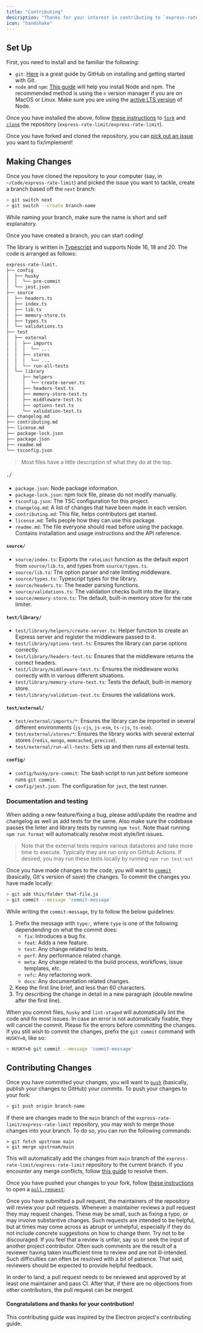 ```yaml
---
title: "Contributing"
description: "Thanks for your interest in contributing to `express-rate-limit`! This guide will show you how to set up your environment and contribute to this library."
icon: "handshake"
---
```


## Set Up

First, you need to install and be familiar the following:

- `git`: [Here](https://github.com/git-guides) is a great guide by GitHub on
  installing and getting started with Git.
- `node` and `npm`:
  [This guide](https://nodejs.org/en/download/package-manager/) will help you
  install Node and npm. The recommended method is using the `n` version manager
  if you are on MacOS or Linux. Make sure you are using the
  [active LTS version](https://github.com/nodejs/Release#release-schedule) of
  Node.

Once you have installed the above, follow
[these instructions](https://docs.github.com/en/get-started/quickstart/fork-a-repo)
to
[`fork`](https://docs.github.com/en/pull-requests/collaborating-with-pull-requests/working-with-forks)
and [`clone`](https://github.com/git-guides/git-clone) the repository
(`express-rate-limit/express-rate-limit`).

Once you have forked and cloned the repository, you can
[pick out an issue](https://github.com/express-rate-limit/express-rate-limit/issues?q=is%3Aissue+is%3Aopen+sort%3Aupdated-desc)
you want to fix/implement!

## Making Changes

Once you have cloned the repository to your computer (say, in
`~/Code/express-rate-limit`) and picked the issue you want to tackle, create a
branch based off the `next` branch:

```sh
> git switch next
> git switch --create branch-name
```

While naming your branch, make sure the name is short and self explanatory.

Once you have created a branch, you can start coding!

The library is written in
[Typescript](https://github.com/microsoft/TypeScript#readme) and supports Node
16, 18 and 20. The code is arranged as follows:

```sh
express-rate-limit.
├── config
│  ├── husky
│  │  └── pre-commit
│  └── jest.json
├── source
│  ├── headers.ts
│  ├── index.ts
│  ├── lib.ts
│  ├── memory-store.ts
│  ├── types.ts
│  └── validations.ts
├── test
│  ├── external
│  │  ├── imports
│  │  │  └── ...
│  │  ├── stores
│  │  │  └── ...
│  │  └── run-all-tests
│  └── library
│     ├── helpers
│     │  └── create-server.ts
│     ├── headers-test.ts
│     ├── memory-store-test.ts
│     ├── middleware-test.ts
│     ├── options-test.ts
│     └── validation-test.ts
├── changelog.md
├── contributing.md
├── license.md
├── package-lock.json
├── package.json
├── readme.md
└── tsconfig.json
```

> Most files have a little description of what they do at the top.

#### `./`

- `package.json`: Node package information.
- `package-lock.json`: npm lock file, please do not modify manually.
- `tsconfig.json`: The TSC configuration for this project.
- `changelog.md`: A list of changes that have been made in each version.
- `contributing.md`: This file, helps contributors get started.
- `license.md`: Tells people how they can use this package.
- `readme.md`: The file everyone should read before using the package. Contains
  installation and usage instructions and the API reference.

#### `source/`

- `source/index.ts`: Exports the `rateLimit` function as the default export from
  `source/lib.ts`, and types from `source/types.ts`.
- `source/lib.ts`: The option parser and rate limiting middleware.
- `source/types.ts`: Typescript types for the library.
- `source/headers.ts`: The header parsing functions.
- `source/validations.ts`: The validation checks built into the library.
- `source/memory-store.ts`: The default, built-in memory store for the rate
  limiter.

#### `test/library/`

- `test/library/helpers/create-server.ts`: Helper function to create an Express
  server and register the middleware passed to it.
- `test/library/options-test.ts`: Ensures the library can parse options
  correctly.
- `test/library/headers-test.ts`: Ensures that the middleware returns the
  correct headers.
- `test/library/middleware-test.ts`: Ensures the middleware works correctly with
  in various different situations.
- `test/library/memory-store-test.ts`: Tests the default, built-in memory store.
- `test/library/validation-test.ts`: Ensures the validations work.

#### `test/external/`

- `test/external/imports/*`: Ensures the library can be imported in several
  different environments (`js-cjs`, `js-esm`, `ts-cjs`, `ts-esm`).
- `test/external/stores/*`: Ensures the library works with several external
  stores (`redis`, `mongo`, `memcached`, `precise`).
- `test/external/run-all-tests`: Sets up and then runs all external tests.

#### `config/`

- `config/husky/pre-commit`: The bash script to run just before someone runs
  `git commit`.
- `config/jest.json`: The configuration for `jest`, the test runner.

### Documentation and testing

When adding a new feature/fixing a bug, please add/update the readme and
changelog as well as add tests for the same. Also make sure the codebase passes
the linter and library tests by running `npm test`. Note thaat running
`npm run format` will automatically resolve most style/lint issues.

> Note that the external tests require various datastores and take more time to
> execute. Typically they are run only on GitHub Actions. If desired, you may
> run these tests locally by running `npm run test:ext`

Once you have made changes to the code, you will want to
[`commit`](https://github.com/git-guides/git-commit) (basically, Git's version
of save) the changes. To commit the changes you have made locally:

```sh
> git add this/folder that-file.js
> git commit --message 'commit-message'
```

While writing the `commit-message`, try to follow the below guidelines:

1. Prefix the message with `type:`, where `type` is one of the following
   dependending on what the commit does:
   - `fix`: Introduces a bug fix.
   - `feat`: Adds a new feature.
   - `test`: Any change related to tests.
   - `perf`: Any performance related change.
   - `meta`: Any change related to the build process, workflows, issue
     templates, etc.
   - `refc`: Any refactoring work.
   - `docs`: Any documentation related changes.
2. Keep the first line brief, and less than 60 characters.
3. Try describing the change in detail in a new paragraph (double newline after
   the first line).

When you commit files, `husky` and `lint-staged` will automatically lint the
code and fix most issues. In case an error is not automatically fixable, they
will cancel the commit. Please fix the errors before committing the changes. If
you still wish to commit the changes, prefix the `git commit` command with
`HUSKY=0`, like so:

```sh
> HUSKY=0 git commit --message 'commit-message'
```

## Contributing Changes

Once you have committed your changes, you will want to
[`push`](https://github.com/git-guides/git-push) (basically, publish your
changes to GitHub) your commits. To push your changes to your fork:

```sh
> git push origin branch-name
```

If there are changes made to the `main` branch of the
`express-rate-limit/express-rate-limit` repository, you may wish to merge those
changes into your branch. To do so, you can run the following commands:

```
> git fetch upstream main
> git merge upstream/main
```

This will automatically add the changes from `main` branch of the
`express-rate-limit/express-rate-limit` repository to the current branch. If you
encounter any merge conflicts, follow
[this guide](https://docs.github.com/en/pull-requests/collaborating-with-pull-requests/addressing-merge-conflicts/resolving-a-merge-conflict-using-the-command-line)
to resolve them.

Once you have pushed your changes to your fork, follow
[these instructions](https://docs.github.com/en/pull-requests/collaborating-with-pull-requests/proposing-changes-to-your-work-with-pull-requests/creating-a-pull-request-from-a-fork)
to open a
[`pull request`](https://docs.github.com/en/pull-requests/collaborating-with-pull-requests/proposing-changes-to-your-work-with-pull-requests/about-pull-requests):

Once you have submitted a pull request, the maintainers of the repository will
review your pull requests. Whenever a maintainer reviews a pull request they may
request changes. These may be small, such as fixing a typo, or may involve
substantive changes. Such requests are intended to be helpful, but at times may
come across as abrupt or unhelpful, especially if they do not include concrete
suggestions on how to change them. Try not to be discouraged. If you feel that a
review is unfair, say so or seek the input of another project contributor. Often
such comments are the result of a reviewer having taken insufficient time to
review and are not ill-intended. Such difficulties can often be resolved with a
bit of patience. That said, reviewers should be expected to provide helpful
feedback.

In order to land, a pull request needs to be reviewed and approved by at least
one maintainer and pass CI. After that, if there are no objections from other
contributors, the pull request can be merged.

#### Congratulations and thanks for your contribution!

This contributing guide was inspired by the Electron project's contributing guide.
